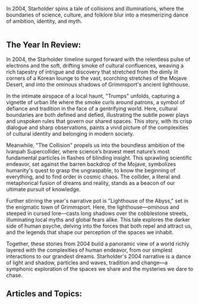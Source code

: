 In 2004, Starholder spins a tale of collisions and illuminations, where the boundaries of science, culture, and folklore blur into a mesmerizing dance of ambition, identity, and myth.

<img src="https://www.blockstar.com/wp-content/uploads/2024/06/2004_mojave.png" alt="" />

## The Year In Review:
In 2004, the Starholder timeline surged forward with the relentless pulse of electrons and the soft, drifting smoke of cultural confluences, weaving a rich tapestry of intrigue and discovery that stretched from the dimly lit corners of a Korean lounge to the vast, scorching stretches of the Mojave Desert, and into the ominous shadows of Grimmsport's ancient lighthouse.

In the intimate airspace of a local haunt, "Trumps" unfolds, capturing a vignette of urban life where the smoke curls around patrons, a symbol of defiance and tradition in the face of a gentrifying world. Here, cultural boundaries are both defined and defied, illustrating the subtle power plays and unspoken rules that govern our shared spaces. This story, with its crisp dialogue and sharp observations, paints a vivid picture of the complexities of cultural identity and belonging in modern society.

Meanwhile, "The Collision" propels us into the boundless ambition of the Ivanpah Supercollider, where science’s bravest meet nature’s most fundamental particles in flashes of blinding insight. This sprawling scientific endeavor, set against the barren backdrop of the Mojave, symbolizes humanity's quest to grasp the ungraspable, to know the beginning of everything, and to find order in cosmic chaos. The collider, a literal and metaphorical fusion of dreams and reality, stands as a beacon of our ultimate pursuit of knowledge.

Further stirring the year's narrative pot is "Lighthouse of the Abyss," set in the enigmatic town of Grimmsport. Here, the lighthouse—ominous and steeped in cursed lore—casts long shadows over the cobblestone streets, illuminating local myths and global fears alike. This tale explores the darker side of human psyche, delving into the forces that both repel and attract us, and the legends that shape our perception of the spaces we inhabit.

Together, these stories from 2004 build a panoramic view of a world richly layered with the complexities of human endeavor, from our simplest interactions to our grandest dreams. Starholder's 2004 narrative is a dance of light and shadow, particles and waves, tradition and change—a symphonic exploration of the spaces we share and the mysteries we dare to chase.

## Articles and Topics:

